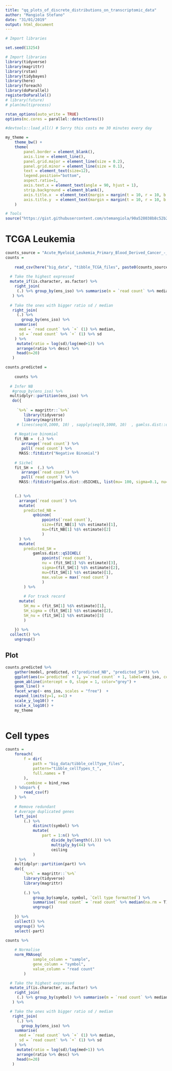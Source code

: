 ```yaml
---
title: "qq_plots_of_discrete_distributions_on_transcriptomic_data"
author: "Mangiola Stefano"
date: "31/01/2019"
output: html_document
---
```


```r
# Import libraries

set.seed(13254)

# Import libraries
library(tidyverse)
library(magrittr)
library(rstan)
library(tidybayes)
library(here)
library(foreach)
library(doParallel)
registerDoParallel()
# library(future)
# plan(multiprocess)

rstan_options(auto_write = TRUE)
options(mc.cores = parallel::detectCores())

#devtools::load_all() # Sorry this costs me 30 minutes every day

my_theme = 	
	theme_bw() +
	theme(
		panel.border = element_blank(),
		axis.line = element_line(),
		panel.grid.major = element_line(size = 0.2),
		panel.grid.minor = element_line(size = 0.1),
		text = element_text(size=12),
		legend.position="bottom",
		aspect.ratio=1,
		axis.text.x = element_text(angle = 90, hjust = 1),
		strip.background = element_blank(),
		axis.title.x  = element_text(margin = margin(t = 10, r = 10, b = 10, l = 10)),
		axis.title.y  = element_text(margin = margin(t = 10, r = 10, b = 10, l = 10))
	)

# Tools
source("https://gist.githubusercontent.com/stemangiola/90a528038b8c52b21f9cfa6bb186d583/raw/4d5fa8dfd52c7687d803608c3e71ace1b71a2038/transcription_tool_kit.R")

```

# TCGA Leukemia

```r

counts_source = "Acute_Myeloid_Leukemia_Primary_Blood_Derived_Cancer_-_Peripheral_Blood"
counts = 
	
	read_csv(here("big_data", "tibble_TCGA_files", paste0(counts_source, ".csv"))) %>%
  
  # Take the highest expressed
  mutate_if(is.character, as.factor) %>%
    right_join(
     (.) %>% group_by(ens_iso) %>% summarise(m = `read count` %>% median) %>% arrange(m %>% desc) %>% head(n = 10000)
   ) %>%
  
  # Take the ones with bigger ratio sd / median
   right_join(
     (.) %>%
       group_by(ens_iso) %>%
    summarise(
      med = `read count` %>% `+` (1) %>% median, 
      sd = `read count` %>% `+` (1) %>% sd
    ) %>%
     mutate(ratio = log(sd)/log(med+1)) %>%
     arrange(ratio %>% desc) %>%
     head(n=20)
   )

```


```r

counts.predicted = 
	
	counts %>%
  
  # Infer NB
   #group_by(ens_iso) %>%
  multidplyr::partition(ens_iso) %>%
   do({
 
     `%>%` = magrittr::`%>%`
		library(tidyverse)
		library(magrittr)
     # lines(seq(0,1000, 10) , sapply(seq(0,1000, 10)  , gamlss.dist::dSICHEL,mu= 100, sigma=0.05, nu=-0.3, log=T))
     
    # Negative binomial
    fit_NB =  (.) %>%
       arrange(`read count`) %>%
       pull(`read count`) %>%
      MASS::fitdistr("Negative Binomial")
    
    # Sichel
    fit_SH =  (.) %>%
       arrange(`read count`) %>%
       pull(`read count`) %>%
      MASS::fitdistr(gamlss.dist::dSICHEL, list(mu= 100, sigma=0.1, nu=-5), upper = c(4000, 20, 0),  lower=c(0, 0.0001, -10))

    
    (.) %>%
      arrange(`read count`) %>%
      mutate(
      	predicted_NB = 
      		qnbinom(
	      		ppoints(`read count`), 
	      		size=(fit_NB[1] %$% estimate)[1], 
	      		mu=(fit_NB[1] %$% estimate)[2]
	      		)
      ) %>%
      mutate(
      	predicted_SH = 
      		gamlss.dist::qSICHEL(
      			ppoints(`read count`), 
      			nu = (fit_SH[1] %$% estimate)[3], 
      			sigma=(fit_SH[1] %$% estimate)[2], 
      			mu=(fit_SH[1] %$% estimate)[1], 
      			max.value = max(`read count`)
      			)
      	) %>%
    	
    	# For track record
      mutate(
        SH_mu = (fit_SH[1] %$% estimate)[1], 
        SH_sigma = (fit_SH[1] %$% estimate)[2],
        SH_nu = (fit_SH[1] %$% estimate)[3]
        )
      
 	}) %>%
  collect() %>%
	ungroup()

```

## Plot

```r

counts.predicted %>%
	gather(model, predicted, c("predicted_NB", "predicted_SH")) %>%
	ggplot(aes(x=`predicted` + 1, y=`read count` + 1, label=ens_iso, color=model)) + 
	geom_abline(intercept = 0, slope = 1, color="grey") + 
	geom_line() + 
	facet_wrap(~ ens_iso, scales = "free")  +
	expand_limits(y=1, x=1) + 
	scale_y_log10() +
	scale_x_log10() +
	my_theme 
   

```

# Cell types

```r

counts = 
	foreach(
		f = dir(
			path = "big_data/tibble_cellType_files", 
			pattern="tibble_cellTypes_t_",
			full.names = T
		),
		.combine = bind_rows
	) %dopar% {
		read_csv(f)
	} %>%
	
	# Remove redundant
	# Average duplicated genes
	left_join( 
		(.) %>% 
			distinct(symbol) %>% 
			mutate(
				part = 1:n() %>% 
					divide_by(length((.))) %>%
					multiply_by(44) %>% 
					ceiling 
			) 
	) %>%
	multidplyr::partition(part) %>%
	do({
		`%>%` = magrittr::`%>%`
		library(tidyverse)
		library(magrittr)
		
		(.) %>%
			group_by(sample, symbol, `Cell type formatted`) %>%
			summarise(`read count` = `read count` %>% median(na.rm = T)) %>%
			ungroup() 
		
	}) %>%
	collect() %>%
	ungroup() %>%
	select(-part)

counts %>%
	
	# Normalise
	norm_RNAseq( 
			sample_column = "sample", 
			gene_column = "symbol", 
			value_column = "read count"
		)

  # Take the highest expressed
  mutate_if(is.character, as.factor) %>%
    right_join(
     (.) %>% group_by(symbol) %>% summarise(m = `read count` %>% median) %>% arrange(m %>% desc) %>% head(n = 10000)
   ) %>%

  # Take the ones with bigger ratio sd / median
   right_join(
     (.) %>%
       group_by(ens_iso) %>%
    summarise(
      med = `read count` %>% `+` (1) %>% median,
      sd = `read count` %>% `+` (1) %>% sd
    ) %>%
     mutate(ratio = log(sd)/log(med+1)) %>%
     arrange(ratio %>% desc) %>%
     head(n=20)
   )

```
